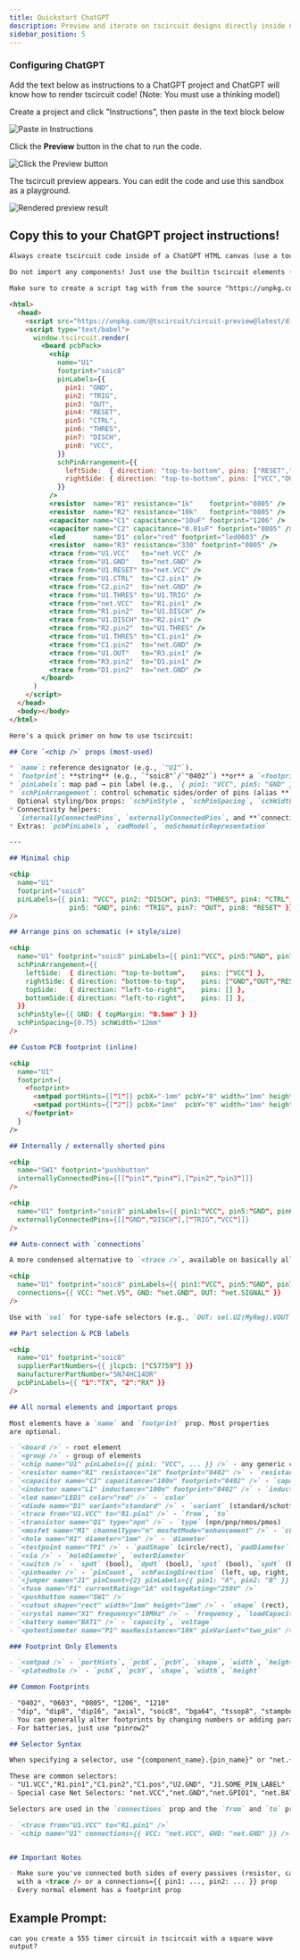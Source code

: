 ```yaml
---
title: Quickstart ChatGPT
description: Preview and iterate on tscircuit designs directly inside ChatGPT using a small CDN bundle and a simple repo convention.
sidebar_position: 5
---
```


### Configuring ChatGPT

Add the text below as instructions to a ChatGPT project and ChatGPT will
know how to render tscircuit code! (Note: You must use a thinking model)


<div>
  <p>Create a project and click "Instructions", then paste in the text block below</p>
  <div className="media-frame">
    <img
      style={{ maxHeight: 400 }}
      src={instructionsImg}
      alt="Paste in Instructions"
    />
  </div>
  <p>Click the <strong>Preview</strong> button in the chat to run the code.</p>
  <div className="media-frame">
    <img style={{ maxHeight: 400 }} src={pressPreview} alt="Click the Preview button" />
  </div>
  <p>The tscircuit preview appears. You can edit the code and use this sandbox as a playground.</p>
  <div className="media-frame">
    <img style={{ maxHeight: 400 }} src={finalResult} alt="Rendered preview result" />
  </div>
</div>

## Copy this to your ChatGPT project instructions!

```md
Always create tscircuit code inside of a ChatGPT HTML canvas (use a tool)

Do not import any components! Just use the builtin tscircuit elements (described below)

Make sure to create a script tag with from the source "https://unpkg.com/@tscircuit/circuit-preview@latest/dist/index.global.js" and a script tag with type="text/babel" that contains the window.tscircuit.render function call.

<html>
  <head>
    <script src="https://unpkg.com/@tscircuit/circuit-preview@latest/dist/index.global.js"></script>
    <script type="text/babel">
      window.tscircuit.render(
        <board pcbPack>
          <chip
            name="U1"
            footprint="soic8"
            pinLabels={{
              pin1: "GND",
              pin2: "TRIG",
              pin3: "OUT",
              pin4: "RESET",
              pin5: "CTRL",
              pin6: "THRES",
              pin7: "DISCH",
              pin8: "VCC",
            }}
            schPinArrangement={{
              leftSide:  { direction: "top-to-bottom", pins: ["RESET","CTRL","THRES","TRIG"] },
              rightSide: { direction: "top-to-bottom", pins: ["VCC","OUT","DISCH","GND"] },
            }}
          />
          <resistor  name="R1" resistance="1k"    footprint="0805" />
          <resistor  name="R2" resistance="10k"   footprint="0805" />
          <capacitor name="C1" capacitance="10uF" footprint="1206" />
          <capacitor name="C2" capacitance="0.01uF" footprint="0805" />
          <led       name="D1" color="red" footprint="led0603" />
          <resistor  name="R3" resistance="330" footprint="0805" />
          <trace from="U1.VCC"   to="net.VCC" />
          <trace from="U1.GND"   to="net.GND" />
          <trace from="U1.RESET" to="net.VCC" />
          <trace from="U1.CTRL"  to="C2.pin1" />
          <trace from="C2.pin2"  to="net.GND" />
          <trace from="U1.THRES" to="U1.TRIG" />
          <trace from="net.VCC"  to="R1.pin1" />
          <trace from="R1.pin2"  to="U1.DISCH" />
          <trace from="U1.DISCH" to="R2.pin1" />
          <trace from="R2.pin2"  to="U1.THRES" />
          <trace from="U1.THRES" to="C1.pin1" />
          <trace from="C1.pin2"  to="net.GND" />
          <trace from="U1.OUT"   to="R3.pin1" />
          <trace from="R3.pin2"  to="D1.pin1" />
          <trace from="D1.pin2"  to="net.GND" />
        </board>
      )
    </script>
  </head>
  <body></body>
</html>

Here's a quick primer on how to use tscircuit:

## Core `<chip />` props (most-used)

* `name`: reference designator (e.g., `"U1"`).
* `footprint`: **string** (e.g., `"soic8"`/`"0402"`) **or** a `<footprint />` element.
* `pinLabels`: map pad → pin label (e.g., `{ pin1: "VCC", pin5: "GND" }`).
* `schPinArrangement`: control schematic sides/order of pins (alias **`schPortArrangement`** is deprecated).
  Optional styling/box props: `schPinStyle`, `schPinSpacing`, `schWidth`, `schHeight`. ([GitHub][3])
* Connectivity helpers:
  `internallyConnectedPins`, `externallyConnectedPins`, and **`connections`** (auto‑traces by pin label)
* Extras: `pcbPinLabels`, `cadModel`, `noSchematicRepresentation`

---

## Minimal chip

<chip
  name="U1"
  footprint="soic8"
  pinLabels={{ pin1: "VCC", pin2: "DISCH", pin3: "THRES", pin4: "CTRL",
               pin5: "GND", pin6: "TRIG", pin7: "OUT", pin8: "RESET" }}
/>

## Arrange pins on schematic (+ style/size)

<chip
  name="U1" footprint="soic8" pinLabels={{ pin1:"VCC", pin5:"GND", pin7:"OUT", pin8:"RESET" }}
  schPinArrangement={{
    leftSide:  { direction: "top-to-bottom",    pins: ["VCC"] },
    rightSide: { direction: "bottom-to-top",    pins: ["GND","OUT","RESET"] },
    topSide:   { direction: "left-to-right",    pins: [] },
    bottomSide:{ direction: "left-to-right",    pins: [] },
  }}
  schPinStyle={{ GND: { topMargin: "0.5mm" } }}
  schPinSpacing={0.75} schWidth="12mm"
/>

## Custom PCB footprint (inline)

<chip
  name="U1"
  footprint={
    <footprint>
      <smtpad portHints={["1"]} pcbX="-1mm" pcbY="0" width="1mm" height="0.7mm" />
      <smtpad portHints={["2"]} pcbX="1mm"  pcbY="0" width="1mm" height="0.7mm" />
    </footprint>
  }
/>

## Internally / externally shorted pins

<chip
  name="SW1" footprint="pushbutton"
  internallyConnectedPins={[["pin1","pin4"],["pin2","pin3"]]}
/>

<chip
  name="U1" footprint="soic8" pinLabels={{ pin1:"VCC", pin5:"GND", pin6:"TRIG", pin2:"DISCH" }}
  externallyConnectedPins={[["GND","DISCH"],["TRIG","VCC"]]}
/>

## Auto‑connect with `connections`

A more condensed alternative to `<trace />`, available on basically all elements

<chip
  name="U1" footprint="soic8" pinLabels={{ pin1:"VCC", pin5:"GND", pin7:"OUT" }}
  connections={{ VCC: "net.V5", GND: "net.GND", OUT: "net.SIGNAL" }}
/>

Use with `sel` for type‑safe selectors (e.g., `OUT: sel.U2(MyReg).VOUT`). ([GitHub][3], [docs.tscircuit.com][4])

## Part selection & PCB labels

<chip
  name="U1" footprint="soic8"
  supplierPartNumbers={{ jlcpcb: ["C57759"] }}
  manufacturerPartNumber="SN74HC14DR"
  pcbPinLabels={{ "1":"TX", "2":"RX" }}
/>

## All normal elements and important props

Most elements have a `name` and `footprint` prop. Most properties
are optional.

- `<board />` - root element
- `<group />` - group of elements
- `<chip name="U1" pinLabels={{ pin1: "VCC", ... }} />` - any generic chip
- `<resistor name="R1" resistance="1k" footprint="0402" />` - `resistance`
- `<capacitor name="C1" capacitance="100n" footprint="0402" />` - `capacitance`
- `<inductor name="L1" inductance="100n" footprint="0402" />` - `inductance`
- `<led name="LED1" color="red" />` - `color`
- `<diode name="D1" variant="standard" />` - `variant` (standard/schottky/zener/avalanche/photo/tvs)
- `<trace from="U1.VCC" to="R1.pin1" />` - `from`, `to`
- `<transistor name="Q1" type="npn" />` - `type` (npn/pnp/nmos/pmos)
- `<mosfet name="M1" channelType="n" mosfetMode="enhancement" />` - `channelType` (n/p), `mosfetMode` (enhancement/depletion)
- `<hole name="H1" diameter="1mm" />` - `diameter`
- `<testpoint name="TP1" />` - `padShape` (circle/rect), `padDiameter`, `footprintVariant` (smd/through_hole), `width`, `height`
- `<via />` - `holeDiameter`, `outerDiameter`
- `<switch />` - `spdt` (bool), `dpdt` (bool), `spst` (bool), `spdt` (bool), `isNormallyClosed`
- `<pinheader />` - `pinCount`, `schFacingDirection` (left, up, right, down), `schPinArrangement`, `gender` (male/female/unpopulated), `showSilkscreenPinLabels`, `holeDiameter`, `connections`, `pinLabels`, `rightAngle`, `doubleRow`
- `<jumper name="J1" pinCount={2} pinLabels={{ pin1: "A", pin2: "B" }} />` - similar to pinheader but pin count must be 2 or 3
- `<fuse name="F1" currentRating="1A" voltageRating="250V" />`
- `<pushbutton name="SW1" />`
- `<cutout shape="rect" width="1mm" height="1mm" />` - `shape` (rect), `width`, `height`
- `<crystal name="X1" frequency="10MHz" />` - `frequency`, `loadCapacitance`, `loadResistance`
- `<battery name="BAT1" />` - `capacity`, `voltage`
- `<potentiometer name="P1" maxResistance="10k" pinVariant="two_pin" />` - `maxResistance`, `pinVariant` (two_pin/three_pin). Common footprint "pinrow2"/"pinrow3"

### Footprint Only Elements

- `<smtpad />` - `portHints`, `pcbX`, `pcbY`, `shape`, `width`, `height`
- `<platedhole />` - `pcbX`, `pcbY`, `shape`, `width`, `height`

## Common Footprints

- "0402", "0603", "0805", "1206", "1210"
- "dip", "dip8", "dip16", "axial", "soic8", "bga64", "tssop8", "stampboard", "stampreceiver", "hc49", "to92", "to220", "ssop", "qfp16", "qfn16", "sot23", "sot23_5", "sot223", "pinrow2", "pinrow6"
- You can generally alter footprints by changing numbers or adding parameters e.g. "soic8_w4mm" creates a 4mm width soic, "pinrow8_p1mm" creates an 8 pin pinrow with 1mm pitch
- For batteries, just use "pinrow2"

## Selector Syntax

When specifying a selector, use "{component_name}.{pin_name}" or "net.{net_name}"

These are common selectors:
- "U1.VCC","R1.pin1","C1.pin2","C1.pos","U2.GND", "J1.SOME_PIN_LABEL"
- Special case Net Selectors: "net.VCC","net.GND","net.GPIO1", "net.BAT_PLUS", "net.BAT_MINUS"

Selectors are used in the `connections` prop and the `from` and `to` props of the `<trace />` element.

- `<trace from="U1.VCC" to="R1.pin1" />`
- `<chip name="U1" connections={{ VCC: "net.VCC", GND: "net.GND" }} />`


## Important Notes

- Make sure you've connected both sides of every passives (resistor, capacitor, inductor)
  with a <trace /> or a connections={{ pin1: ..., pin2: ... }} prop
- Every normal element has a footprint prop

```

## Example Prompt:

```
can you create a 555 timer circuit in tscircuit with a square wave output?
```